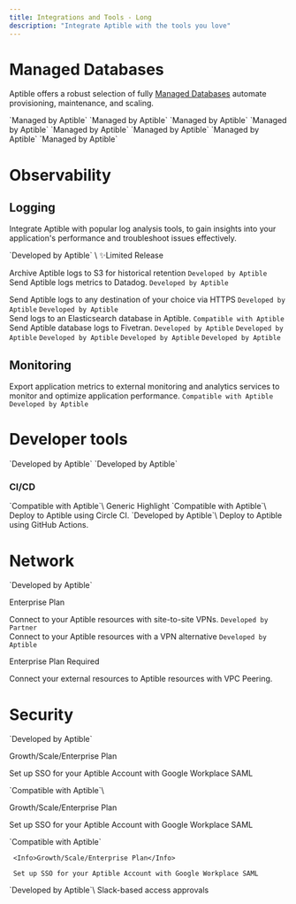 ```yaml
---
title: Integrations and Tools - Long
description: "Integrate Aptible with the tools you love"
---
```



# Managed Databases
Aptible offers a robust selection of fully [Managed Databases](/docs/databases) automate provisioning, maintenance, and scaling.


<CardGroup cols={2}>
  <Card title="CouchDB" icon="database" iconType="thin">
  `Managed by Aptible`
  </Card>
  <Card title="Elasticsearch" icon="database" iconType="thin">
  `Managed by Aptible`
  </Card>
  <Card title="InfluxDB" icon="database" iconType="thin">
  `Managed by Aptible`
  </Card>
  <Card title="MongoDB" icon="database" iconType="thin">
  `Managed by Aptible`
  </Card>
  <Card title="PostgreSQL" icon="database" iconType="thin">
  `Managed by Aptible`
  </Card>
  <Card title="RabbitMQ" icon="database" iconType="thin">
  `Managed by Aptible`
  </Card>
  <Card title="Redis" icon="database" iconType="thin">
  `Managed by Aptible`
  </Card>
  <Card title="SFTP" icon="database" iconType="thin">
  `Managed by Aptible`
  </Card>
</CardGroup>

# Observability

## Logging

Integrate Aptible with popular log analysis tools, to gain insights into your application's performance and troubleshoot issues effectively.

<CardGroup cols={2}>
  <Card title="Amazon S3" icon="aws" iconType="thin">
  `Developed by Aptible` \
  <Tooltip tip="This feature is only available in limited release. Contact Aptible Support to request access. ">✨Limited Release</Tooltip>

  Archive Aptible logs to S3 for historical retention
  </Card>
  <Card title="Datadog" icon="file-import" iconType="thin">
  `Developed by Aptible`\
Send Aptible logs metrics to Datadog.
  </Card>
   <Card title="Custom - HTTPS" icon="globe" iconType="thin">
  `Developed by Aptible`

Send Aptible logs to any destination of your choice via HTTPS
  </Card>
   <Card title="Custom - Syslog" icon="globe" iconType="thin">
   `Developed by Aptible`
  </Card>
  <Card title="Elasticsearch" icon="database" iconType="thin">
  `Developed by Aptible`\
Send logs to an Elasticsearch database in Aptible.
  </Card>
  <Card title="Fivetran" icon="file-import" iconType="thin">
  `Compatible with Aptible`\
Send Aptible database logs to Fivetran.
  </Card>
  <Card title="Logentries" icon="file-import" iconType="thin">
  `Developed by Aptible`
  </Card>
  <Card title="LogDNA" icon="file-import" iconType="thin">
  `Developed by Aptible`
  </Card>
  <Card title="Logstash" icon="file-import" iconType="thin">
  `Developed by Aptible`
  </Card>
  <Card title="Papertrail" icon="file-import" iconType="thin">
  `Developed by Aptible`
  </Card>
  <Card title="Sumo Logic" icon="file-import" iconType="thin">
  `Developed by Aptible`
  </Card>

</CardGroup>

## Monitoring

Export application metrics to external monitoring and analytics services to monitor and optimize application performance.
<CardGroup cols={2}>
<Card title="Datadog - APM" icon="file-import" iconType="thin" href="">
`Compatible with Aptible`
</Card>
<Card title="Datadog - Container Monitoring" icon="file-import" iconType="thin" href="">
`Developed by Aptible`
</Card>
</CardGroup>

# Developer tools
<CardGroup cols={2}>
<Card title="Aptible CLI" icon="terminal" iconType="thin" href="">
`Developed by Aptible`
</Card>
<Card title="Terraform" icon="code-compare" iconType="thin" href="">
`Developed by Aptible`
</Card>
</CardGroup>

### CI/CD
<CardGroup cols={2}>
  <Card title="Custom CI/CD" icon="code-merge" iconType="thin">
  `Compatible with Aptible`\
  Generic Highlight
  </Card>
  <Card title="Circle CI" icon="code-merge" iconType="thin">
  `Compatible with Aptible`\
  Deploy to Aptible using Circle CI.
  </Card>
  <Card title="GitHub Actions" icon="code-merge" iconType="thin">
  `Developed by Aptible`\
  Deploy to Aptible using GitHub Actions.
  </Card>
</CardGroup>

# Network

<CardGroup cols={2}>
<Card title="Site-to-site VPNs " icon="chart-network" iconType="thin">
  `Developed by Aptible`

  <Info>Enterprise Plan</Info>

Connect to your Aptible resources with site-to-site VPNs.
</Card>
 <Card title="Twingate" icon="lock" iconType="thin">
  `Developed by Partner`\
  Connect to your Aptible resources with a VPN alternative
  </Card>
  <Card title="VPC Peering" icon="chart-network" iconType="thin">
  `Developed by Aptible`

<Info>Enterprise Plan Required</Info>

Connect your external resources to Aptible resources with VPC Peering.
  </Card>

</CardGroup>

# Security
<CardGroup cols={2}>
<Card title="Entitle" icon="lock" iconType="thin">
   `Developed by Aptible`

   <Info>Growth/Scale/Enterprise Plan</Info>

Set up SSO for your Aptible Account with Google Workplace SAML

  </Card>
  <Card title="Google Workplace SAML" icon="lock" iconType="thin">
   `Compatible with Aptible`\

   <Info>Growth/Scale/Enterprise Plan</Info>

Set up SSO for your Aptible Account with Google Workplace SAML

  </Card>
    <Card title="Okta SAML" icon="lock" iconType="thin">
     `Compatible with Aptible`

     <Info>Growth/Scale/Enterprise Plan</Info>

     Set up SSO for your Aptible Account with Google Workplace SAML

  </Card>
  <Card title="Sym" icon="lock" iconType="thin">
   `Developed by Aptible`\
   Slack-based access approvals
     </Card>

</CardGroup> 


